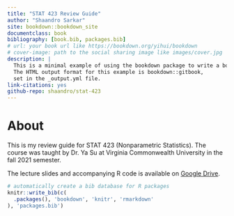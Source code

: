 ```yaml
--- 
title: "STAT 423 Review Guide"
author: "Shaandro Sarkar"
site: bookdown::bookdown_site
documentclass: book
bibliography: [book.bib, packages.bib]
# url: your book url like https://bookdown.org/yihui/bookdown
# cover-image: path to the social sharing image like images/cover.jpg
description: |
  This is a minimal example of using the bookdown package to write a book.
  The HTML output format for this example is bookdown::gitbook,
  set in the _output.yml file.
link-citations: yes
github-repo: shaandro/stat-423
---
```


# About {-}

This is my review guide for STAT 423 (Nonparametric Statistics).
The course was taught by Dr. Ya Su at Virginia Commonwealth University in the fall 2021 semester.

The lecture slides and accompanying R code is available on
[Google Drive](https://drive.google.com/drive/folders/1Wvj3ytoPHZRaQbCHw11FjkdGLqIFLlfo?usp=sharing).

```r
# automatically create a bib database for R packages
knitr::write_bib(c(
  .packages(), 'bookdown', 'knitr', 'rmarkdown'
), 'packages.bib')
```
